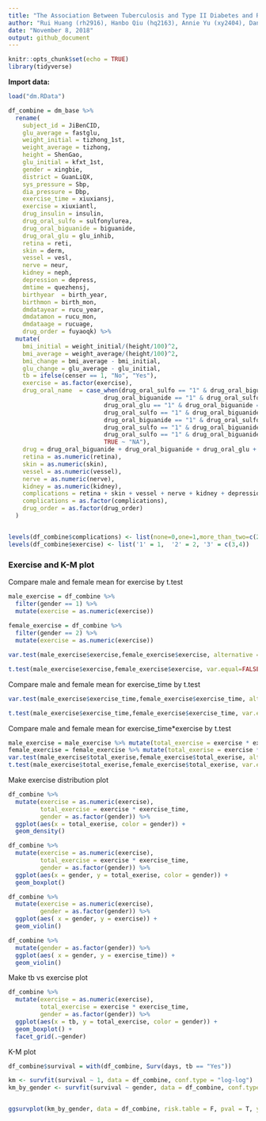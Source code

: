 ```yaml
---
title: "The Association Between Tuberculosis and Type II Diabetes and Risk Factors in Shanghai, China"
author: "Rui Huang (rh2916), Hanbo Qiu (hq2163), Annie Yu (xy2404), Dana Zeng (dz2399), Coco Zou (xz2809)"
date: "November 8, 2018"
output: github_document
---
```


```r
knitr::opts_chunk$set(echo = TRUE)
library(tidyverse)
```

**Import data:**

```r
load("dm.RData")
```

```r
df_combine = dm_base %>% 
  rename(
    subject_id = JiBenCID,
    glu_average = fastglu, 
    weight_initial = tizhong_1st, 
    weight_average = tizhong, 
    height = ShenGao, 
    glu_initial = kfxt_1st,
    gender = xingbie,
    district = GuanLiQX,
    sys_pressure = Sbp,
    dia_pressure = Dbp,
    exercise_time = xiuxiansj,
    exercise = xiuxiantl,
    drug_insulin = insulin,
    drug_oral_sulfo = sulfonylurea,
    drug_oral_biguanide = biguanide,
    drug_oral_glu = glu_inhib,
    retina = reti, 
    skin = derm, 
    vessel = vesl, 
    nerve = neur,
    kidney = neph, 
    depression = depress,
    dmtime = quezhensj,
    birthyear  = birth_year,
    birthmon = birth_mon,
    dmdatayear = rucu_year,
    dmdatamon = rucu_mon,
    dmdataage = rucuage,
    drug_order = fuyaoqk) %>% 
  mutate(
    bmi_initial = weight_initial/(height/100)^2, 
    bmi_average = weight_average/(height/100)^2, 
    bmi_change = bmi_average - bmi_initial,
    glu_change = glu_average - glu_initial,
    tb = ifelse(censer == 1, "No", "Yes"),
    exercise = as.factor(exercise),
    drug_oral_name  = case_when(drug_oral_sulfo == "1" & drug_oral_biguanide == "0" & drug_oral_glu == "0" ~"sulfonylurea",
                           drug_oral_biguanide == "1" & drug_oral_sulfo == "0" & drug_oral_glu == "0" ~ "biguanide",
                           drug_oral_glu == "1" & drug_oral_biguanide == "0" & drug_oral_sulfo == "0" ~ "glu_inhib",
                           drug_oral_sulfo == "1" & drug_oral_biguanide == "1" & drug_oral_glu == "0" ~"sulfonylurea&biguanide",
                           drug_oral_biguanide == "1" & drug_oral_sulfo == "0" & drug_oral_glu == "1" ~ "biguanide&glu_inhib",
                           drug_oral_sulfo == "1" & drug_oral_biguanide == "0" & drug_oral_glu == "1" ~"sulfonylurea&glu_inhib",
                           drug_oral_sulfo == "1" & drug_oral_biguanide == "1" & drug_oral_glu == "1" ~"sulfonylurea&glu_inhib&biguanide",
                           TRUE ~ "NA"),
    drug = drug_oral_biguanide + drug_oral_biguanide + drug_oral_glu + drug_insulin,
    retina = as.numeric(retina),
    skin = as.numeric(skin),
    vessel = as.numeric(vessel),
    nerve = as.numeric(nerve),
    kidney = as.numeric(kidney),
    complications = retina + skin + vessel + nerve + kidney + depression,
    complications = as.factor(complications),
    drug_order = as.factor(drug_order)
  )


levels(df_combine$complications) <- list(none=0,one=1,more_than_two=c(2,6))
levels(df_combine$exercise) <- list('1' = 1,  '2' = 2, '3' = c(3,4))
```

### Exercise and K-M plot

Compare male and female mean for exercise by t.test

```r
male_exercise = df_combine %>% 
  filter(gender == 1) %>% 
  mutate(exercise = as.numeric(exercise))
    
female_exercise = df_combine %>% 
  filter(gender == 2) %>% 
  mutate(exercise = as.numeric(exercise))

var.test(male_exercise$exercise,female_exercise$exercise, alternative = "two.sided")

t.test(male_exercise$exercise,female_exercise$exercise, var.equal=FALSE, paired=FALSE) 
```

Compare male and female mean for exercise_time by t.test

```r
var.test(male_exercise$exercise_time,female_exercise$exercise_time, alternative = "two.sided")

t.test(male_exercise$exercise_time,female_exercise$exercise_time, var.equal=FALSE, paired=FALSE) 
```

Compare male and female mean for exercise_time*exercise by t.test

```r
male_exercise = male_exercise %>% mutate(total_exercise = exercise * exercise_time)
female_exercise = female_exercise %>% mutate(total_exerise = exercise * exercise_time)
var.test(male_exercise$total_exerise,female_exercise$total_exerise, alternative = "two.sided")
t.test(male_exercise$total_exerise,female_exercise$total_exerise, var.equal=FALSE, paired=FALSE) 
```


Make exercise distribution plot

```r
df_combine %>% 
  mutate(exercise = as.numeric(exercise),
         total_exercise = exercise * exercise_time,
         gender = as.factor(gender)) %>% 
  ggplot(aes(x = total_exerise, color = gender)) +
  geom_density()

df_combine %>% 
  mutate(exercise = as.numeric(exercise),
         total_exercise = exercise * exercise_time,
         gender = as.factor(gender)) %>% 
  ggplot(aes(x = gender, y = total_exerise, color = gender)) +
  geom_boxplot()

df_combine %>% 
  mutate(exercise = as.numeric(exercise),
         gender = as.factor(gender)) %>% 
  ggplot(aes( x = gender, y = exercise)) +
  geom_violin()

df_combine %>% 
  mutate(gender = as.factor(gender)) %>% 
  ggplot(aes( x = gender, y = exercise_time)) +
  geom_violin()
```

Make tb vs exercise plot

```r
df_combine %>% 
  mutate(exercise = as.numeric(exercise),
         total_exercise = exercise * exercise_time,
         gender = as.factor(gender)) %>% 
  ggplot(aes(x = tb, y = total_exercise, color = gender)) +
  geom_boxplot() +
  facet_grid(.~gender)

```

K-M plot

```r
df_combine$survival = with(df_combine, Surv(days, tb == "Yes"))

km <- survfit(survival ~ 1, data = df_combine, conf.type = "log-log")
km_by_gender <- survfit(survival ~ gender, data = df_combine, conf.type = "log-log")


ggsurvplot(km_by_gender, data = df_combine, risk.table = F, pval = T, ylab = "Probability of getting TB", ylim = c(0.9, 1.0), legend.labs = c("Male", "Female"))
```


